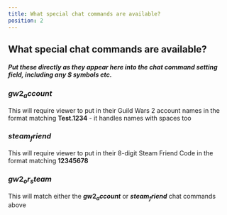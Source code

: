 ```yaml
---
title: What special chat commands are available?
position: 2
---
```


## What special chat commands are available?

##### Put these directly as they appear here into the chat command setting field, including any $ symbols etc.

### **$gw2_account$**

This will require viewer to put in their Guild Wars 2 account names in the format matching **Test.1234** - it handles names with spaces too

### **$steam_friend$**

This will require viewer to put in their 8-digit Steam Friend Code in the format matching **12345678**

### **$gw2_or_steam$**

This will match either the **$gw2_account$** or **$steam_friend$** chat commands above

